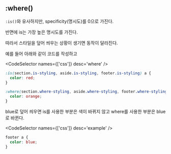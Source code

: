 
## :where()

`:is()`와 유사하지만, specificity(명시도)를 0으로 가진다.

반면에 is는 가장 높은 명시도를 가진다.

따라서 스타일을 덮어 씌우는 상황이 생기면 동작이 달라진다.

예를 들어 아래와 같이 코드를 작성하고

<CodeSelector names={['css']} desc='where' />

```css
:is(section.is-styling, aside.is-styling, footer.is-styling) a {
  color: red;
}

:where(section.where-styling, aside.where-styling, footer.where-styling) a {
  color: orange;
}
```

blue로 덮어 씌우면 is를 사용한 부분은 색이 바뀌지 않고 where를 사용한 부분은 blue로 바뀐다.

<CodeSelector names={['css']} desc='example' />

```css
footer a {
  color: blue;
}
```
